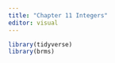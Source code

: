 ```yaml
---
title: "Chapter 11 Integers"
editor: visual
---
```


```r
library(tidyverse)
library(brms)


```

